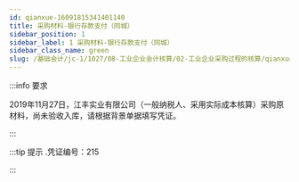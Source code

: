 ---
id: qianxue-16091815341401140
title: 采购材料-银行存款支付（同城）
sidebar_position: 1
sidebar_label: 1 采购材料-银行存款支付（同城）
sidebar_class_name: green
slug: /基础会计/jc-1/1027/08-工业企业会计核算/02-工业企业采购过程的核算/qianxue-1609181235058373397/qianxue-16091815341401140/采购材料-银行存款支付（同城）
---

:::info 要求

2019年11月27日，江丰实业有限公司（一般纳税人、采用实际成本核算）采购原材料，尚未验收入库，请根据背景单据填写凭证。

:::

:::tip 提示
  .凭证编号：215 
:::
